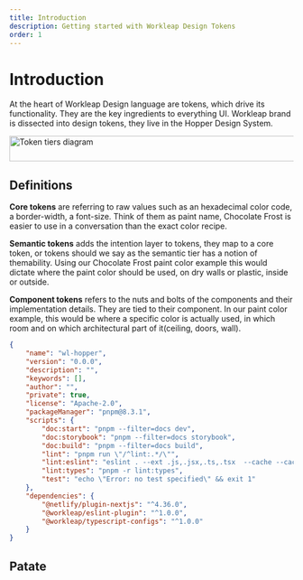 ```yaml
---
title: Introduction
description: Getting started with Workleap Design Tokens
order: 1
---
```


# Introduction

At the heart of Workleap Design language are tokens, which drive its functionality. They are the key ingredients to everything UI. Workleap brand is dissected into design tokens, they live in the Hopper Design System.

<Card>
    <Image src="https://assets.workleap-dev.com/hopper/webdoc/token-details.png" width="654" height="45" alt="Token tiers diagram" />
</Card>

## Definitions

**Core tokens** are referring to raw values such as an hexadecimal color code, a border-width, a font-size. Think of them as paint name, Chocolate Frost is easier to use in a conversation than the exact color recipe.

**Semantic tokens** adds the intention layer to tokens, they map to a core token, or tokens should we say as the semantic tier has a notion of themability. Using our Chocolate Frost paint color example this would dictate where the paint color should be used, on dry walls or plastic, inside or outside.

**Component tokens** refers to the nuts and bolts of the components and their implementation details.  They are tied to their component. In our paint color example, this would be where a specific color is actually used, in which room and on which architectural part of it(ceiling, doors, wall).

```json title="package.json"
{
    "name": "wl-hopper",
    "version": "0.0.0",
    "description": "",
    "keywords": [],
    "author": "",
    "private": true,
    "license": "Apache-2.0",
    "packageManager": "pnpm@8.3.1",
    "scripts": {
        "doc:start": "pnpm --filter=docs dev",
        "doc:storybook": "pnpm --filter=docs storybook",
        "doc:build": "pnpm --filter=docs build",
        "lint": "pnpm run \"/^lint:.*/\"",
        "lint:eslint": "eslint . --ext .js,.jsx,.ts,.tsx  --cache --cache-location node_modules/.cache/eslint",
        "lint:types": "pnpm -r lint:types",
        "test": "echo \"Error: no test specified\" && exit 1"
    },
    "dependencies": {
        "@netlify/plugin-nextjs": "^4.36.0",
        "@workleap/eslint-plugin": "^1.0.0",
        "@workleap/typescript-configs": "^1.0.0"
    }
}
```

## Patate

